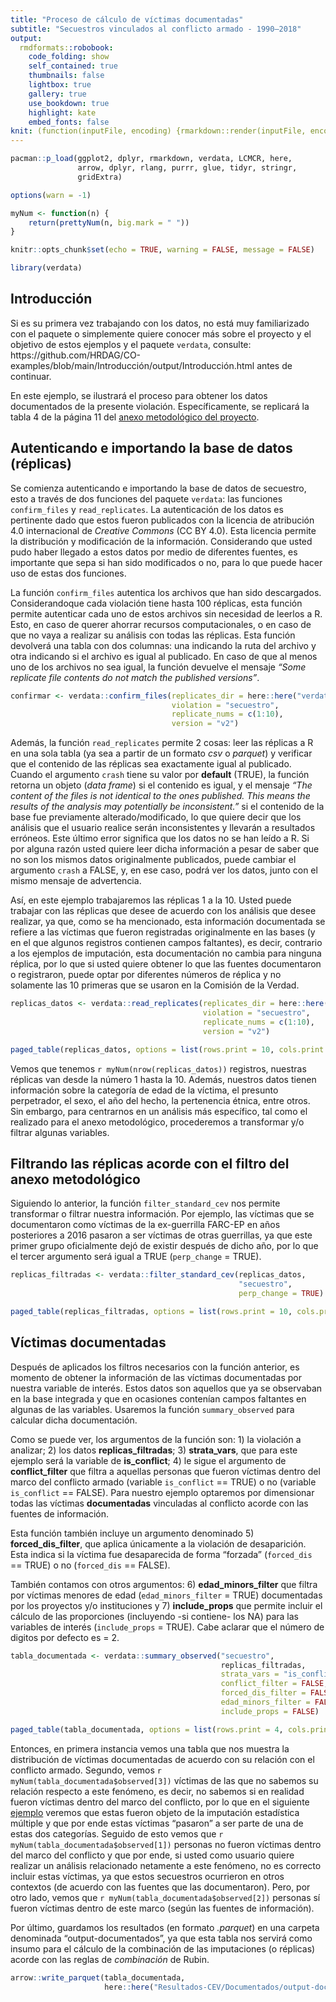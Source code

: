 ```yaml
---
title: "Proceso de cálculo de víctimas documentadas"
subtitle: "Secuestros vinculados al conflicto armado - 1990–2018"
output:
  rmdformats::robobook:
    code_folding: show
    self_contained: true
    thumbnails: false
    lightbox: true
    gallery: true
    use_bookdown: true
    highlight: kate
    embed_fonts: false
knit: (function(inputFile, encoding) {rmarkdown::render(inputFile, encoding = encoding, output_dir = "../output") })
---
```


```r

pacman::p_load(ggplot2, dplyr, rmarkdown, verdata, LCMCR, here,
               arrow, dplyr, rlang, purrr, glue, tidyr, stringr, 
               gridExtra)

options(warn = -1)

```

```r

myNum <- function(n) {
    return(prettyNum(n, big.mark = " "))
}

knitr::opts_chunk$set(echo = TRUE, warning = FALSE, message = FALSE)

```

```r

library(verdata)

```

## Introducción {-}

Si es su primera vez trabajando con los datos, no está muy familiarizado con el 
paquete o simplemente quiere conocer más sobre el proyecto y el objetivo de 
estos ejemplos y el paquete `verdata`, consulte:
https://github.com/HRDAG/CO-examples/blob/main/Introducción/output/Introducción.html 
antes de continuar. 

En este ejemplo, se ilustrará el proceso para obtener los datos documentados de 
la presente violación. Específicamente, se replicará la tabla 4 de la página 
11 del [anexo metodológico del proyecto](https://www.comisiondelaverdad.co/anexo-proyecto-jep-cevhrdag).


## Autenticando e importando la base de datos (réplicas) {-}

Se comienza autenticando e importando la base de datos de secuestro, esto a 
través de dos funciones del paquete `verdata`: las funciones `confirm_files` y 
`read_replicates`. La autenticación de los datos es pertinente dado que estos 
fueron publicados con la licencia de atribución 4.0 internacional de *Creative Commons* 
(CC BY 4.0). Esta licencia permite la distribución y modificación de la 
información. Considerando que usted pudo haber llegado a estos datos por medio 
de diferentes fuentes, es importante que sepa si han sido modificados o no, para 
lo que puede hacer uso de estas dos funciones. 

La función `confirm_files` autentica los archivos que han sido descargados. 
Considerandoque cada violación tiene hasta 100 réplicas, esta función permite 
autenticar cada uno de estos archivos sin necesidad de leerlos a R. Esto, en 
caso de querer ahorrar recursos computacionales, o en caso de que no vaya a 
realizar su análisis con todas las réplicas. Esta función devolverá una tabla 
con dos columnas: una indicando la ruta del archivo y otra indicando si el archivo 
es igual al publicado. En caso de que al menos uno de los archivos no sea igual, 
la función devuelve el mensaje _"Some replicate file contents do not match the published versions"_. 

```r

confirmar <- verdata::confirm_files(replicates_dir = here::here("verdata-parquet/secuestro"),
                                    violation = "secuestro",
                                    replicate_nums = c(1:10),
                                    version = "v2")

```

Además, la función `read_replicates` permite 2 cosas: leer las réplicas a R en
una sola tabla (ya sea a partir de un formato *csv* o *parquet*) y verificar 
que el contenido de las réplicas sea exactamente igual al publicado.
Cuando el argumento `crash` tiene su valor por **default** (TRUE), la función 
retorna un objeto (*data frame*) si el contenido es igual, y el mensaje
_"The content of the files is not identical to the ones published. This means the results of the analysis may potentially be inconsistent."_ si el contenido de la base fue 
previamente alterado/modificado, lo que quiere decir que los análisis que el 
usuario realice serán inconsistentes y llevarán a resultados erróneos. Este 
último error significa que los datos no se han leído a R. Si por alguna 
razón usted quiere leer dicha información a pesar de saber que no son los mismos 
datos originalmente publicados, puede cambiar el argumento `crash` a FALSE, y, 
en ese caso, podrá ver los datos, junto con el mismo mensaje de advertencia. 

Así, en este ejemplo trabajaremos las réplicas 1 a la 10. Usted puede trabajar con 
las réplicas que desee de acuerdo con los análisis que desee realizar, ya que, 
como se ha mencionado, esta información documentada se refiere a las 
víctimas que fueron registradas originalmente en las bases (y en el que algunos 
registros contienen campos faltantes), es decir, contrario a los ejemplos de 
imputación, esta documentación no cambia para ninguna réplica, por lo que si 
usted quiere obtener lo que las fuentes documentaron o registraron, puede optar 
por diferentes números de réplica y no solamente las 10 primeras que se usaron 
en la Comisión de la Verdad.

```r

replicas_datos <- verdata::read_replicates(replicates_dir = here::here("verdata-parquet/secuestro"),
                                           violation = "secuestro",
                                           replicate_nums = c(1:10),
                                           version = "v2")

paged_table(replicas_datos, options = list(rows.print = 10, cols.print = 5))

```

Vemos que tenemos `r myNum(nrow(replicas_datos))` registros, nuestras réplicas 
van desde la número 1 hasta la 10. Además, nuestros datos tienen información 
sobre la categoría de edad de la víctima, el presunto perpetrador, el sexo, 
el año del hecho, la pertenencia étnica, entre otros. Sin embargo, para centrarnos
en un análisis más específico, tal como el realizado para el anexo metodológico,
procederemos a transformar y/o filtrar algunas variables. 

## Filtrando las réplicas acorde con el filtro del anexo metodológico {-}

Siguiendo lo anterior, la función `filter_standard_cev` nos permite transformar
o filtrar nuestra información. Por ejemplo, las víctimas que se documentaron 
como víctimas de la ex-guerrilla FARC-EP en años posteriores a 2016 pasaron a 
ser víctimas de otras guerrillas, ya que este primer grupo oficialmente dejó de
existir después de dicho año, por lo que el tercer argumento será igual a TRUE
(`perp_change` = TRUE).

```r

replicas_filtradas <- verdata::filter_standard_cev(replicas_datos,
                                                   "secuestro", 
                                                   perp_change = TRUE)

paged_table(replicas_filtradas, options = list(rows.print = 10, cols.print = 5))

```

## Víctimas documentadas {-}

Después de aplicados los filtros necesarios con la función anterior, es momento 
de obtener la información de las víctimas documentadas por nuestra variable de interés. 
Estos datos son aquellos que ya se observaban en la base integrada y que 
en ocasiones contenían campos faltantes en algunas de las variables. 
Usaremos la función `summary_observed` para calcular dicha documentación.

Como se puede ver, los argumentos de la función son: 1) la violación a analizar;
2) los datos **replicas_filtradas**; 3) **strata_vars**, que para este ejemplo 
será la variable de **is_conflict**; 4) le sigue el argumento de **conflict_filter** 
que filtra a aquellas personas que fueron víctimas dentro del marco del conflicto
armado (variable `is_conflict` == TRUE) o no (variable `is_conflict` == FALSE). 
Para nuestro ejemplo optaremos por dimensionar todas las víctimas **documentadas**
vinculadas al conflicto acorde con las fuentes de información.

Esta función también incluye un argumento denominado 5) **forced_dis_filter**, que 
aplica únicamente a la violación de desaparición. Esta indica si la víctima fue 
desaparecida de forma "forzada" (`forced_dis` == TRUE) o no (`forced_dis` == FALSE). 

También contamos con otros argumentos: 6) **edad_minors_filter** que filtra por 
víctimas menores de edad (`edad_minors_filter` = TRUE) documentadas por los 
proyectos y/o instituciones y 7) **include_props** que permite incluir el cálculo 
de las proporciones (incluyendo -si contiene- los NA) para las variables de 
interés (`include_props` = TRUE). Cabe aclarar que el número de digitos por 
defecto es = 2.

```r

tabla_documentada <- verdata::summary_observed("secuestro",
                                               replicas_filtradas, 
                                               strata_vars = "is_conflict",
                                               conflict_filter = FALSE,
                                               forced_dis_filter = FALSE,
                                               edad_minors_filter = FALSE,
                                               include_props = FALSE)

paged_table(tabla_documentada, options = list(rows.print = 4, cols.print = 4))

```
Entonces, en primera instancia vemos una tabla que nos muestra la distribución 
de víctimas documentadas de acuerdo con su relación con el conflicto armado. 
Segundo, vemos `r myNum(tabla_documentada$observed[3])` víctimas de las 
que no sabemos su relación respecto a este fenómeno, es decir, no sabemos si en
realidad fueron víctimas dentro del marco del conflicto, por lo 
que en el siguiente [ejemplo](https://github.com/HRDAG/CO-examples/blob/main/Resultados-CEV/Imputacion/output/secuestro-is_conflict-imputado.html) veremos que estas fueron objeto de la imputación
estadística múltiple y que por ende estas víctimas "pasaron" a ser parte de una 
de estas dos categorías. Seguido de esto vemos que `r myNum(tabla_documentada$observed[1])` 
personas no fueron víctimas dentro del marco del conflicto y que por ende,
si usted como usuario quiere realizar un análisis relacionado netamente a este 
fenómeno, no es correcto incluir estas víctimas, ya que estos secuestros
ocurrieron en otros contextos (de acuerdo con las fuentes que las documentaron). 
Pero, por otro lado, vemos que `r myNum(tabla_documentada$observed[2])` 
personas sí fueron víctimas dentro de este marco (según las fuentes de información).

Por último, guardamos los resultados (en formato *.parquet*) en una carpeta 
denominada "output-documentados", ya que esta tabla nos servirá como insumo para el 
cálculo de la combinación de las imputaciones (o réplicas) acorde con las reglas de 
*combinación* de Rubin.

```r

arrow::write_parquet(tabla_documentada,
                     here::here("Resultados-CEV/Documentados/output-documentados/secuestro-is_conflict-documentado.parquet"))

```